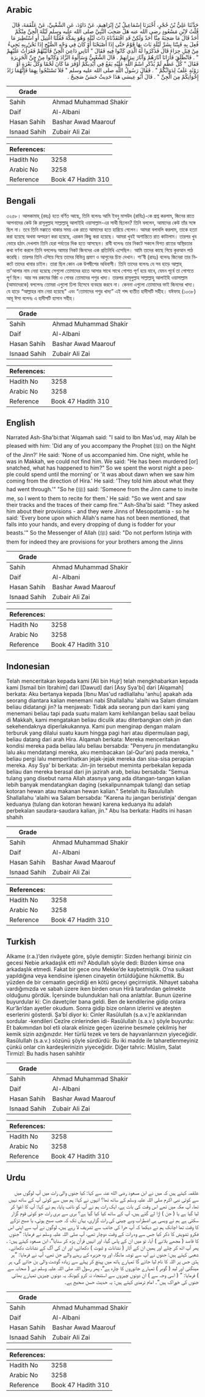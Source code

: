 ## Arabic


<div dir="rtl" lang="ar" style={{fontSize:'larger',backgroundColor:'#f8f9fa',padding:20}}>
حَدَّثَنَا عَلِيُّ بْنُ حُجْرٍ، أَخْبَرَنَا إِسْمَاعِيلُ بْنُ إِبْرَاهِيمَ، عَنْ دَاوُدَ، عَنِ الشَّعْبِيِّ، عَنْ عَلْقَمَةَ، قَالَ قُلْتُ لاِبْنِ مَسْعُودٍ رضى الله عنه هَلْ صَحِبَ النَّبِيَّ صلى الله عليه وسلم لَيْلَةَ الْجِنِّ مِنْكُمْ أَحَدٌ قَالَ مَا صَحِبَهُ مِنَّا أَحَدٌ وَلَكِنْ قَدِ افْتَقَدْنَاهُ ذَاتَ لَيْلَةٍ وَهُوَ بِمَكَّةَ فَقُلْنَا اغْتِيلَ أَوِ اسْتُطِيرَ مَا فُعِلَ بِهِ فَبِتْنَا بِشَرِّ لَيْلَةٍ بَاتَ بِهَا قَوْمٌ حَتَّى إِذَا أَصْبَحْنَا أَوْ كَانَ فِي وَجْهِ الصُّبْحِ إِذَا نَحْنُ بِهِ يَجِيءُ مِنْ قِبَلِ حِرَاءَ قَالَ فَذَكَرُوا لَهُ الَّذِي كَانُوا فِيهِ فَقَالَ ‏"‏ أَتَانِي دَاعِيَ الْجِنِّ فَأَتَيْتُهُمْ فَقَرَأْتُ عَلَيْهِمْ ‏"‏ ‏.‏ فَانْطَلَقَ فَأَرَانَا آثَارَهُمْ وَآثَارَ نِيرَانِهِمْ ‏.‏ قَالَ الشَّعْبِيُّ وَسَأَلُوهُ الزَّادَ وَكَانُوا مِنْ جِنِّ الْجَزِيرَةِ فَقَالَ ‏"‏ كُلُّ عَظْمٍ لَمْ يُذْكَرِ اسْمُ اللَّهِ عَلَيْهِ يَقَعُ فِي أَيْدِيكُمْ أَوْفَرَ مَا كَانَ لَحْمًا وَكُلُّ بَعْرَةٍ أَوْ رَوْثَةٍ عَلَفٌ لِدَوَابِّكُمْ ‏"‏ ‏.‏ فَقَالَ رَسُولُ اللَّهِ صلى الله عليه وسلم ‏"‏ فَلاَ تَسْتَنْجُوا بِهِمَا فَإِنَّهُمَا زَادُ إِخْوَانِكُمْ مِنَ الْجِنِّ ‏"‏ ‏.‏ قَالَ أَبُو عِيسَى هَذَا حَدِيثٌ حَسَنٌ صَحِيحٌ ‏.‏
</div>
<div style={{backgroundColor:'#f8f9fa',padding:20, marginBottom: 10}}><table> <thead> <tr> <th>Grade</th> <th></th> </tr> </thead> <tbody> <tr><td>Sahih</td><td>Ahmad Muhammad Shakir</td></tr><tr><td>Daif</td><td>Al-Albani</td></tr><tr><td>Hasan Sahih</td><td>Bashar Awad Maarouf</td></tr><tr><td>Isnaad Sahih</td><td>Zubair Ali Zai</td></tr></tbody></table><table> <thead> <tr> <th>References:</th> <th></th> </tr> </thead> <tbody><tr><td>Hadith No</td><td>3258</td></tr><tr><td>Arabic No</td><td>3258</td></tr><tr><td>Reference</td><td>Book 47 Hadith 310</td></tr></tbody></table></div>

## Bengali


<div dir="ltr" lang="bn" style={{fontSize:'larger',backgroundColor:'#f8f9fa',padding:20}}>
৩২৫৮। আলকামাহ্ (রহঃ) হতে বর্ণিত আছে, তিনি বলেনঃ আমি ইবনু মাসউদ (রাযিঃ)-কে প্রশ্ন করলাম, জিনের রাতে আপনাদের কেউ কি রাসূলুল্লাহ সাল্লাল্লাহু আলাইহি ওয়াসাল্লাম-এর সাথী ছিলেন? তিনি বললেন, আমাদের কেউ তাঁর সঙ্গে ছিল না। তবে তিনি মক্কাতে থাকার সময় এক রাতে আমাদের হতে হারিয়ে গেলেন। আমরা বলাবলি করলাম, তাকে হত্যা করা হয়েছে অথবা অপহরণ করা হয়েছে, এরকম কিছু করা হয়েছে। আমরা খুবই অশান্তিতে রাত কাটালাম। তারপর খুব ভোরে হঠাৎ দেখলাম তিনি হেরা পর্বতের দিক হতে আসছেন। রাবী বলেনঃ তার নিকটে সকলে বিগত রাতের অস্থিরতার কথা বর্ণনা করলে তিনি বললেনঃ আমার নিকট জিনদের এক প্রতিনিধি এসেছিল। আমি তাদের কাছে গিয়ে কুরআন পাঠ করেছি। তারপর তিনি এগিয়ে গিয়ে তাদের বিভিন্ন প্রমাণ ও আগুনের চিহ্ন দেখান। শা'বী (রাহঃ) বলেনঃ জিনেরা তার নিকটে তাদের খাবার চাইল। তারা ছিল কোন এক উপদ্বীপের অধিবাসী। তিনি তাদের বলেনঃ যে সব হাড়ে আল্লাহ্ তা'আলার নাম নেয়া হয়েছে সেগুলো তোমাদের হাতে আসার সাথে সাথে গোশত পূর্ণ হয়ে যাবে, যেমন পূর্বে তা গোশতে পূর্ণ ছিল। আর সব রকমের বিষ্ঠা ও গোবর তোমাদের পশুর খাদ্য। তারপর রাসূলুল্লাহ সাল্লাল্লাহু আলাইহি ওয়াসাল্লাম (আমাদেরকে) বললেনঃ তোমরা এগুলো ঢিলা হিসেবে ব্যবহার করবে না। কেননা এগুলো তোমাদের ভাই জিনদের খাদ্য। যে হাড়ে “আল্লাহর নাম নেয়া হয়েছে" এবং “তোমাদের পশুর খাদ্য” এই শব্দ ব্যতীত হাদীসটি সহীহ। যঈফাহ (১০৩৮) আবূ ঈসা বলেনঃ এ হাদীসটি হাসান সহীহ।
</div>
<div style={{backgroundColor:'#f8f9fa',padding:20, marginBottom: 10}}><table> <thead> <tr> <th>Grade</th> <th></th> </tr> </thead> <tbody> <tr><td>Sahih</td><td>Ahmad Muhammad Shakir</td></tr><tr><td>Daif</td><td>Al-Albani</td></tr><tr><td>Hasan Sahih</td><td>Bashar Awad Maarouf</td></tr><tr><td>Isnaad Sahih</td><td>Zubair Ali Zai</td></tr></tbody></table><table> <thead> <tr> <th>References:</th> <th></th> </tr> </thead> <tbody><tr><td>Hadith No</td><td>3258</td></tr><tr><td>Arabic No</td><td>3258</td></tr><tr><td>Reference</td><td>Book 47 Hadith 310</td></tr></tbody></table></div>

## English


<div dir="ltr" lang="en" style={{fontSize:'larger',backgroundColor:'#f8f9fa',padding:20}}>
Narrated Ash-Sha'bi:that 'Alqamah said: "I said to Ibn Mas'ud, may Allah be pleased with him: 'Did any of you accompany the Prophet (ﷺ) on the Night of the Jinn?' He said: 'None of us accompanied him. One night, while he was in Makkah, we could not find him. We said: "He has been murdered [or] snatched, what has happened to him?" So we spent the worst night a people could spend until the morning' or 'it was about dawn when we saw him coming from the direction of Hira.' He said: 'They told him about what they had went through.'" "So he (ﷺ) said: 'Someone from the Jinn came to invite me, so I went to them to recite for them.' He said: "So we went and saw their tracks and the traces of their camp fire.'" Ash-Sha'bi said: "They asked him about their provisions - and they were Jinns of Mesopotamia - so he said: 'Every bone upon which Allah's name has not been mentioned, that falls into your hands, and every dropping of dung is fodder for your beasts.'" So the Messenger of Allah (ﷺ) said: "Do not perform Istinja with them for indeed they are provisions for your brothers among the Jinns
</div>
<div style={{backgroundColor:'#f8f9fa',padding:20, marginBottom: 10}}><table> <thead> <tr> <th>Grade</th> <th></th> </tr> </thead> <tbody> <tr><td>Sahih</td><td>Ahmad Muhammad Shakir</td></tr><tr><td>Daif</td><td>Al-Albani</td></tr><tr><td>Hasan Sahih</td><td>Bashar Awad Maarouf</td></tr><tr><td>Isnaad Sahih</td><td>Zubair Ali Zai</td></tr></tbody></table><table> <thead> <tr> <th>References:</th> <th></th> </tr> </thead> <tbody><tr><td>Hadith No</td><td>3258</td></tr><tr><td>Arabic No</td><td>3258</td></tr><tr><td>Reference</td><td>Book 47 Hadith 310</td></tr></tbody></table></div>

## Indonesian


<div dir="ltr" lang="id" style={{fontSize:'larger',backgroundColor:'#f8f9fa',padding:20}}>
Telah menceritakan kepada kami [Ali bin Hujr] telah mengkhabarkan kepada kami [Ismail bin Ibrahim] dari [Dawud] dari [Asy Sya'bi] dari [Alqamah] berkata: Aku bertanya kepada [Ibnu Mas'ud radliallahu 'anhu] apakah ada seorang diantara kalian menemani nabi Shallallahu 'alaihi wa Salam dimalam beliau didatangi jin? Ia menjawab: Tidak ada seorang pun dari kami yang menemani beliau tapi pada suatu malam kami kehilangan beliau saat beliau di Makkah, kami mengatakan beliau diculik atau diterbangkan oleh jin dan sekehendaknya diperlakukannya. Kami pun menginap dengan malam terburuk yang dilalui suatu kaum hingga pagi hari atau dipermulaan pagi, beliau datang dari arah Hira. Alqamah berkata: Mereka menceritakan kondisi mereka pada beliau lalu beliau bersabda: "Penyeru jin mendatangiku lalu aku mendatangi mereka, aku membacakan (al-Qur'an) pada mereka, " beliau pergi lalu memperlihatkan jejak-jejak mereka dan sisa-sisa perapian mereka. Asy Sya' bi berkata: Jin-jin tersebut meminta perbekalan kepada beliau dan mereka berasal dari jin jazirah arab, beliau bersabda: "Semua tulang yang disebut nama Allah atasnya yang ada ditangan-tangan kalian lebih banyak mendatangkan daging (sekalipunnampak tulang) dan setiap kotoran hewan atau makanan hewan kalian." Setelah itu Rasulullah Shallallahu 'alaihi wa Salam bersabda: "Karena itu jangan beristinja' dengan keduanya (tulang dan kotoran hewan) karena keduanya itu adalah perbekalan saudara-saudara kalian, jin." Abu Isa berkata: Hadits ini hasan shahih
</div>
<div style={{backgroundColor:'#f8f9fa',padding:20, marginBottom: 10}}><table> <thead> <tr> <th>Grade</th> <th></th> </tr> </thead> <tbody> <tr><td>Sahih</td><td>Ahmad Muhammad Shakir</td></tr><tr><td>Daif</td><td>Al-Albani</td></tr><tr><td>Hasan Sahih</td><td>Bashar Awad Maarouf</td></tr><tr><td>Isnaad Sahih</td><td>Zubair Ali Zai</td></tr></tbody></table><table> <thead> <tr> <th>References:</th> <th></th> </tr> </thead> <tbody><tr><td>Hadith No</td><td>3258</td></tr><tr><td>Arabic No</td><td>3258</td></tr><tr><td>Reference</td><td>Book 47 Hadith 310</td></tr></tbody></table></div>

## Turkish


<div dir="ltr" lang="tr" style={{fontSize:'larger',backgroundColor:'#f8f9fa',padding:20}}>
Alkame (r.a.)’den rivâyete göre, şöyle demiştir: Sizden herhangi biriniz cin gecesi Nebie arkadaşlık etti mi? Abdullah şöyle dedi: Bizden kimse ona arkadaşlık etmedi. Fakat bir gece onu Mekke’de kaybetmiştik. O’na suikast yapıldığına veya kendisine işlenen cinayetin örtüldüğüne hükmettik. Bu yüzden de bir cemaatin geçirdiği en kötü geceyi geçirmiştik. Nihayet sabaha vardığımızda ve sabah üzere iken birden onun Hirâ tarafından gelmekte olduğunu gördük. İçersinde bulundukları hali ona anlattılar. Bunun üzerine buyurdular ki: Cin davetçiler bana geldi. Ben de kendilerine gidip onlara Kur’ân’dan ayetler okudum. Sonra gidip bize onların izlerini ve ateşten eserlerini gösterdi. Şa’bî diyor ki: Cinler Rasûlullah (s.a.v.)’e azıklarından sordular -kendileri Cezîre cinlerinden idi- Rasûlullah (s.a.v.) şöyle buyurdu: Et bakımından bol etli olarak elinize geçen üzerine besmele çekilmiş her kemik sizin azığınızdır. Her türlü tezek ve ters de hayvanlarınızın yiyeceğidir. Rasûlullah (s.a.v.) sözünü şöyle sürdürdü: Bu iki madde ile taharetlenmeyiniz çünkü onlar cin kardeşlerinizin yiyeceğidir. Diğer tahric: Müslim, Salat Tirmizî: Bu hadis hasen sahihtir
</div>
<div style={{backgroundColor:'#f8f9fa',padding:20, marginBottom: 10}}><table> <thead> <tr> <th>Grade</th> <th></th> </tr> </thead> <tbody> <tr><td>Sahih</td><td>Ahmad Muhammad Shakir</td></tr><tr><td>Daif</td><td>Al-Albani</td></tr><tr><td>Hasan Sahih</td><td>Bashar Awad Maarouf</td></tr><tr><td>Isnaad Sahih</td><td>Zubair Ali Zai</td></tr></tbody></table><table> <thead> <tr> <th>References:</th> <th></th> </tr> </thead> <tbody><tr><td>Hadith No</td><td>3258</td></tr><tr><td>Arabic No</td><td>3258</td></tr><tr><td>Reference</td><td>Book 47 Hadith 310</td></tr></tbody></table></div>

## Urdu


<div dir="rtl" lang="ur" style={{fontSize:'larger',backgroundColor:'#f8f9fa',padding:20}}>
علقمہ کہتے ہیں کہ میں نے ابن مسعود رضی الله عنہ سے کہا: کیا جنوں والی رات میں آپ لوگوں میں سے کوئی نبی اکرم صلی اللہ علیہ وسلم کے ساتھ تھا؟ انہوں نے کہا: ہم میں سے کوئی آپ کے ساتھ نہیں تھا، آپ مکہ میں تھے اس وقت کی بات ہے، ایک رات ہم نے آپ کو نائب پایا، ہم نے کہا: آپ کا اغوا کر لیا گیا ہے یا ( جن ) اڑا لے گئے ہیں، آپ کے ساتھ کیا کیا گیا ہے؟ بری سے بری رات جو کوئی قوم گزار سکتی ہے ہم نے ویسی ہی اضطراب وبے چینی کی رات گزاری، یہاں تک کہ جب صبح ہوئی، یا صبح تڑکے کا وقت تھا اچانک ہم نے دیکھا کہ آپ حرا کی جانب سے تشریف لا رہے ہیں، لوگوں نے آپ سے اپنی اس فکرو تشویش کا ذکر کیا جس سے وہ رات کے وقت دوچار تھے، آپ صلی اللہ علیہ وسلم نے فرمایا: ”جنوں کا قاصد ( مجھے بلانے ) آیا، تو میں ان کے پاس گیا، اور انہیں قرآن پڑھ کر سنایا“، ابن مسعود کہتے ہیں: ـ پھر آپ اٹھ کر چلے اور ہمیں ان کے آثار ( نشانات و ثبوت ) دکھائے، اور ان کی آگ کے نشانات دکھائے۔ شعبی کہتے ہیں: جنوں نے آپ سے توشہ مانگا، اور وہ جزیرہ کے رہنے والے جن تھے، آپ نے فرمایا: ”ہر ہڈی جس پر اللہ کا نام لیا جائے گا تمہارے ہاتھ میں پہنچ کر پہلے سے زیادہ گوشت والی بن جائے گی، ہر مینگنی اور لید ( گوبر ) تمہارے جانوروں کا چارہ ہے“، پھر رسول اللہ صلی اللہ علیہ وسلم نے ( صحابہ سے ) فرمایا: ” ( اسی وجہ سے ) ان دونوں چیزوں سے استنجاء نہ کرو کیونکہ یہ دونوں چیزیں تمہارے بھائی جنوں کی خوراک ہیں“۔ امام ترمذی کہتے ہیں: یہ حدیث حسن صحیح ہے۔
</div>
<div style={{backgroundColor:'#f8f9fa',padding:20, marginBottom: 10}}><table> <thead> <tr> <th>Grade</th> <th></th> </tr> </thead> <tbody> <tr><td>Sahih</td><td>Ahmad Muhammad Shakir</td></tr><tr><td>Daif</td><td>Al-Albani</td></tr><tr><td>Hasan Sahih</td><td>Bashar Awad Maarouf</td></tr><tr><td>Isnaad Sahih</td><td>Zubair Ali Zai</td></tr></tbody></table><table> <thead> <tr> <th>References:</th> <th></th> </tr> </thead> <tbody><tr><td>Hadith No</td><td>3258</td></tr><tr><td>Arabic No</td><td>3258</td></tr><tr><td>Reference</td><td>Book 47 Hadith 310</td></tr></tbody></table></div>